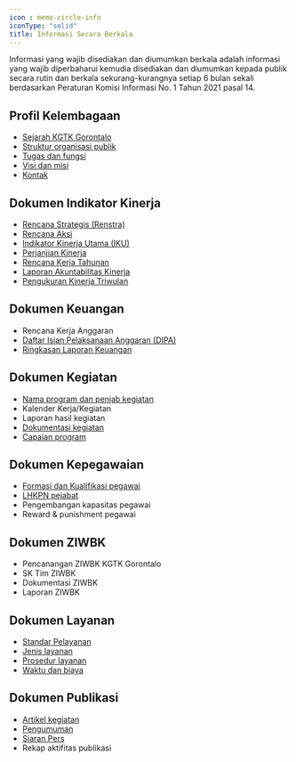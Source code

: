 ```yaml
---
icon : memo-circle-info
iconType: "solid"
title: Informasi Secara Berkala
---
```

Informasi yang wajib disediakan dan diumumkan berkala adalah informasi yang wajib diperbaharui kemudia disediakan dan diumumkan kepada publik secara rutin dan berkala sekurang-kurangnya setiap 6 bulan sekali berdasarkan Peraturan Komisi Informasi No. 1 Tahun 2021 pasal 14.

## Profil Kelembagaan
- [Sejarah KGTK Gorontalo](https://bgpgorontalo.kemdikbud.go.id/sejarah-bgp-gorontalo/?utm_source=ppid)
- [Struktur organisasi publik](https://bgpgorontalo.kemdikbud.go.id/struktur-organisasi/?utm_source=ppid)
- [Tugas dan fungsi](https://bgpgorontalo.kemdikbud.go.id/tugas-dan-fungsi/?utm_source=ppid)
- [Visi dan misi](https://bgpgorontalo.kemdikbud.go.id/visi-dan-misi-bgp-gorontalo/?utm_source=ppid)
- [Kontak](/kontak)

## Dokumen Indikator Kinerja
- [Rencana Strategis (Renstra)](/informasi/dokumen-kinerja#rencana-strategis)
- [Rencana Aksi](/informasi/dokumen-kinerja#rencana-aksi)
- [Indikator Kinerja Utama (IKU)](/informasi/dokumen-kinerja#indikator-kinerja-utama-iku)
- [Perjanjian Kinerja](/informasi/dokumen-kinerja#perjanjian-kinerja)
- [Rencana Kerja Tahunan](/informasi/dokumen-kinerja#rencana-kerja-tahunan)
- [Laporan Akuntabilitas Kinerja](/informasi/dokumen-kinerja#laporan-akuntabilitas-kinerja)
- [Pengukuran Kinerja Triwulan](/informasi/dokumen-kinerja#pengukuran-kinerja-triwulan)

## Dokumen Keuangan
- Rencana Kerja Anggaran
- [Daftar Isian Pelaksanaan Anggaran (DIPA)](/informasi/dipa)
- [Ringkasan Laporan Keuangan](/informasi/laporan-keuangan)

## Dokumen Kegiatan
- [Nama program dan penjab kegiatan](https://docs.google.com/document/d/152THioPg1UXBO-dUlGNm_D6VuLL1RMEuwZlSBmoZoTQ/edit?usp=sharing) 
- Kalender Kerja/Kegiatan
- Laporan hasil kegiatan
- [Dokumentasi kegiatan](https://s.id/fotobgp-2023)
- [Capaian program](/data/dashboard#capaian-program-prioritas)

## Dokumen Kepegawaian
- [Formasi dan Kualifikasi pegawai](https://drive.google.com/drive/folders/1V4YrS0jx4EIbTL3Pk-m3Dv5mjapkW-JX)
- [LHKPN pejabat](https://drive.google.com/drive/folders/1zl39d4C4nNzaL-dkXq_Fswhp4RL_wUgz?usp=sharing)
- Pengembangan kapasitas pegawai
- Reward & punishment pegawai

## Dokumen ZIWBK
- Pencanangan ZIWBK KGTK Gorontalo
- SK Tim ZIWBK
- Dokumentasi ZIWBK
- Laporan ZIWBK 

## Dokumen Layanan
- [Standar Pelayanan](/layanan/standar)
- [Jenis layanan](/layanan/standar)
- [Prosedur layanan](/layanan/prosedur)
- [Waktu dan biaya](/layanan/waktu-biaya)

## Dokumen Publikasi
- [Artikel kegiatan](https://bgpgorontalo.kemdikbud.go.id/informasi/)
- [Pengumuman](https://bgpgorontalo.kemdikbud.go.id)
- [Siaran Pers](https://bgpgorontalo.kemdikbud.go.id/siaranpers/)
- Rekap aktifitas publikasi